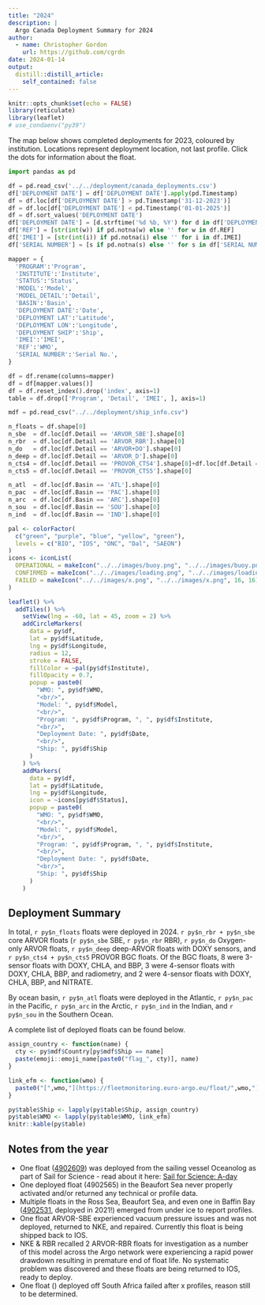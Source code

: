 ```yaml
---
title: "2024"
description: |
  Argo Canada Deployment Summary for 2024
author:
  - name: Christopher Gordon
    url: https://github.com/cgrdn
date: 2024-01-14
output:
  distill::distill_article:
    self_contained: false
---
```



```r
knitr::opts_chunk$set(echo = FALSE)
library(reticulate)
library(leaflet)
# use_condaenv("py39")
```

The map below shows completed deployments for 2023, coloured by institution. Locations represent deployment location, not last profile. Click the dots for information about the float.

```python
import pandas as pd

df = pd.read_csv('../../deployment/canada_deployments.csv')
df['DEPLOYMENT DATE'] = df['DEPLOYMENT DATE'].apply(pd.Timestamp)
df = df.loc[df['DEPLOYMENT DATE'] > pd.Timestamp('31-12-2023')]
df = df.loc[df['DEPLOYMENT DATE'] < pd.Timestamp('01-01-2025')]
df = df.sort_values('DEPLOYMENT DATE')
df['DEPLOYMENT DATE'] = [d.strftime('%d %b, %Y') for d in df['DEPLOYMENT DATE']]
df['REF'] = [str(int(w)) if pd.notna(w) else '' for w in df.REF]
df['IMEI'] = [str(int(i)) if pd.notna(i) else '' for i in df.IMEI]
df['SERIAL NUMBER'] = [s if pd.notna(s) else '' for s in df['SERIAL NUMBER']]

mapper = {
  'PROGRAM':'Program',
  'INSTITUTE':'Institute',
  'STATUS':'Status',
  'MODEL':'Model',
  'MODEL_DETAIL':'Detail',
  'BASIN':'Basin',
  'DEPLOYMENT DATE':'Date',
  'DEPLOYMENT LAT':'Latitude',
  'DEPLOYMENT LON':'Longitude',
  'DEPLOYMENT SHIP':'Ship',
  'IMEI':'IMEI',
  'REF':'WMO',
  'SERIAL NUMBER':'Serial No.',
}

df = df.rename(columns=mapper)
df = df[mapper.values()]
df = df.reset_index().drop('index', axis=1)
table = df.drop(['Program', 'Detail', 'IMEI', ], axis=1)

mdf = pd.read_csv("../../deployment/ship_info.csv")

n_floats = df.shape[0]
n_sbe  = df.loc[df.Detail == 'ARVOR_SBE'].shape[0]
n_rbr  = df.loc[df.Detail == 'ARVOR_RBR'].shape[0]
n_do   = df.loc[df.Detail == 'ARVOR+DO'].shape[0]
n_deep = df.loc[df.Detail == 'ARVOR_D'].shape[0]
n_cts4 = df.loc[df.Detail == 'PROVOR_CTS4'].shape[0]+df.loc[df.Detail == 'PROVOR_CTS4+SUNA'].shape[0]+df.loc[df.Detail == 'PROVOR_CTS4+pH'].shape[0]
n_cts5 = df.loc[df.Detail == 'PROVOR_CTS5'].shape[0]

n_atl  = df.loc[df.Basin == 'ATL'].shape[0]
n_pac  = df.loc[df.Basin == 'PAC'].shape[0]
n_arc  = df.loc[df.Basin == 'ARC'].shape[0]
n_sou  = df.loc[df.Basin == 'SOU'].shape[0]
n_ind  = df.loc[df.Basin == 'IND'].shape[0]
```

```r
pal <- colorFactor(
  c("green", "purple", "blue", "yellow", "green"),
  levels = c("BIO", "IOS", "ONC", "Dal", "SAEON")
)
icons <- iconList(
  OPERATIONAL = makeIcon("../../images/buoy.png", "../../images/buoy.png", 16, 16),
  CONFIRMED = makeIcon("../../images/loading.png", "../../images/loading.png", 16, 16),
  FAILED = makeIcon("../../images/x.png", "../../images/x.png", 16, 16)
)

leaflet() %>%
  addTiles() %>%
    setView(lng = -60, lat = 45, zoom = 2) %>%
    addCircleMarkers(
      data = py$df,
      lat = py$df$Latitude,
      lng = py$df$Longitude,
      radius = 12,
      stroke = FALSE,
      fillColor = ~pal(py$df$Institute),
      fillOpacity = 0.7,
      popup = paste0(
        "WMO: ", py$df$WMO,
        "<br/>",
        "Model: ", py$df$Model,
        "<br/>",
        "Program: ", py$df$Program, ", ", py$df$Institute,
        "<br/>",
        "Deployment Date: ", py$df$Date,
        "<br/>",
        "Ship: ", py$df$Ship
      )
    ) %>%
    addMarkers(
      data = py$df,
      lat = py$df$Latitude,
      lng = py$df$Longitude,
      icon = ~icons[py$df$Status],
      popup = paste0(
        "WMO: ", py$df$WMO,
        "<br/>",
        "Model: ", py$df$Model,
        "<br/>",
        "Program: ", py$df$Program, ", ", py$df$Institute,
        "<br/>",
        "Deployment Date: ", py$df$Date,
        "<br/>",
        "Ship: ", py$df$Ship
      )
    )
```

## Deployment Summary

In total, `r py$n_floats` floats were deployed in 2024. `r py$n_rbr + py$n_sbe` core ARVOR floats (`r py$n_sbe` SBE, `r py$n_rbr` RBR), `r py$n_do` Oxygen-only ARVOR floats, `r py$n_deep` deep-ARVOR floats with DOXY sensors, and `r py$n_cts4 + py$n_cts5` PROVOR BGC floats. Of the BGC floats, 8 were 3-sensor floats with DOXY, CHLA, and BBP, 3 were 4-sensor floats with DOXY, CHLA, BBP, and radiometry, and 2 were 4-sensor floats with DOXY, CHLA, BBP, and NITRATE. 

By ocean basin, `r py$n_atl` floats were deployed in the Atlantic, `r py$n_pac`  in the Pacific, `r py$n_arc`  in the Arctic, `r py$n_ind` in the Indian, and `r py$n_sou` in the Southern Ocean.

A complete list of deployed floats can be found below. 

```r
assign_country <- function(name) {
  cty <- py$mdf$Country[py$mdf$Ship == name]
  paste(emoji::emoji_name[paste0("flag_", cty)], name)
}

link_efm <- function(wmo) {
  paste0("[",wmo,"](https://fleetmonitoring.euro-argo.eu/float/",wmo,")")
}

py$table$Ship <- lapply(py$table$Ship, assign_country)
py$table$WMO <- lapply(py$table$WMO, link_efm)
knitr::kable(py$table)
```

## Notes from the year

- One float ([4902609](https://fleetmonitoring.euro-argo.eu/float/4902609)) was deployed from the sailing vessel Oceanolog as part of Sail for Science - read about it here: [Sail for Science: A-day](https://sailforscience.com/a-day/)
- One deployed float (4902565) in the Beaufort Sea never properly activated and/or returned any technical or profile data. 
- Multiple floats in the Ross Sea, Beaufort Sea, and even one in Baffin Bay ([4902531](https://fleetmonitoring.euro-argo.eu/float/4902531), deployed in 2021!) emerged from under ice to report profiles.
- One float ARVOR-SBE experienced vacuum pressure issues and was not deployed, returned to NKE, and repaired. Currently this float is being shipped back to IOS. 
- NKE & RBR recalled 2 ARVOR-RBR floats for investigation as a number of this model across the Argo network were experiencing a rapid power drawdown resulting in premature end of float life. No systematic problem was discovered and these floats are being returned to IOS, ready to deploy. 
- One float ([]()) deployed off South Africa failed after x profiles, reason still to be determined.
